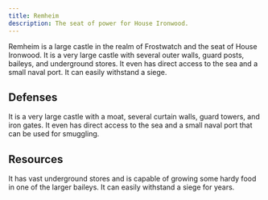 ```yaml
---
title: Remheim
description: The seat of power for House Ironwood.
---
```


Remheim is a large castle in the realm of Frostwatch and the seat of House Ironwood. It is a very large castle with several outer walls, guard posts, baileys, and underground stores. It even has direct access to the sea and a small naval port. It can easily withstand a siege.

## Defenses
It is a very large castle with a moat, several curtain walls, guard towers, and iron gates. It even has direct access to the sea and a small naval port that can be used for smuggling.

## Resources
It has vast underground stores and is capable of growing some hardy food in one of the larger baileys. It can easily withstand a siege for years.